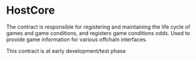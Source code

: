 
# HostCore

The contract is responsible for registering and maintaining the life cycle of games and game conditions, and registers game conditions odds. Used to provide game information for various offchain interfaces.

<Callout type="warning">
  This contract is at early development/test phase
</Callout>
